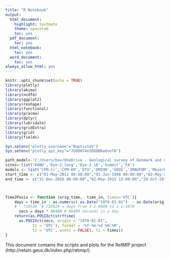 ```yaml
---
title: "R Notebook"
output:
  html_document:
    highlight: textmate
    theme: spacelab
    toc: yes
  pdf_document:
    toc: yes
  html_notebook:
    toc: yes
  word_document:
    toc: yes
always_allow_html: yes
---
```


```r
knitr::opts_chunk$set(echo = TRUE)
library(plotly)
library(akima)
library(ncdf4)
library(ggplot2)
library(reshape)
library(functional)
library(pracma)
library(dplyr)
library(lubridate)
library(gridExtra)
library(grid)
library(fields)

Sys.setenv("plotly_username"="BaptisteV")
Sys.setenv("plotly_api_key"="7U99HT4nSOGDBKwUveT6")

path_model<-'C:/Users/bav/OneDrive - Geological survey of Denmark and Greenland/Data/RetMIP/Model outputs/'
sites<-list('KANU','Dye-2_long','Dye-2_16','Summit','FA')
models <- list('CFM-Cr','CFM-KM','DTU','DMIHH','GEUS','IMAUFDM','MeyerHewitt','UppsalaUniBucket','UppsalaUniDeepPerc')
start_time <- c("01-May-2012 00:00:00","01-Jun-1998 00:00:00","02-May-2016 00:00:00","02-Jul-2000 00:00:00","12-Apr-2014 00:00:00")
end_time <- c("31-Dec-2016 06:00:00","02-May-2015 15:00:00","28-Oct-2016 09:00:00","08-Mar-2015 12:00:00","02-Dec-2014 21:00:00")



Time2Posix <- function (orig_time,  time_in, timez='UTC'){
  	days = time_in - as.numeric( as.Date("1970-01-01")  - as.Date(orig_time))
  	# - 719529 	# 719529 = days from 1-1-0000 to 1-1-1970
	  secs = days * 86400 # 86400 seconds in a day
	return(as.POSIXct(strftime(
	  as.POSIXct(secs, origin = "1970-01-01", 
			tz = 'UTC'), format = '%Y-%m-%d %H:%M', 
			tz = 'UTC', usetz = FALSE), tz = timez))
}

```

This document contains the scripts and plots for the RetMIP project (http://retain.geus.dk/index.php/retmip/).

